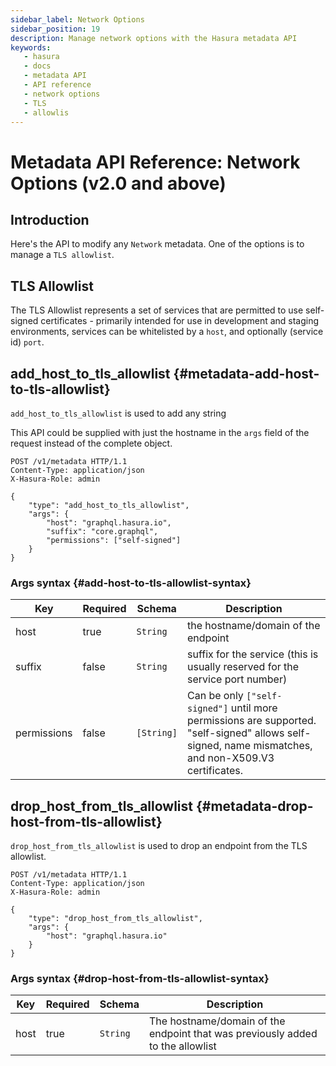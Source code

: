 ```yaml
---
sidebar_label: Network Options
sidebar_position: 19
description: Manage network options with the Hasura metadata API
keywords:
   - hasura
   - docs
   - metadata API
   - API reference
   - network options
   - TLS
   - allowlis
---
```


# Metadata API Reference: Network Options (v2.0 and above)

## Introduction

Here's the API to modify any `Network` metadata. One of the options is
to manage a `TLS allowlist`.

## TLS Allowlist

The TLS Allowlist represents a set of services that are permitted to use
self-signed certificates - primarily intended for use in development and
staging environments, services can be whitelisted by a `host`, and
optionally (service id) `port`.

## add_host_to_tls_allowlist {#metadata-add-host-to-tls-allowlist}

`add_host_to_tls_allowlist` is used to add any string

This API could be supplied with just the hostname in the `args` field of
the request instead of the complete object.

```http
POST /v1/metadata HTTP/1.1
Content-Type: application/json
X-Hasura-Role: admin

{
    "type": "add_host_to_tls_allowlist",
    "args": {
        "host": "graphql.hasura.io",
        "suffix": "core.graphql",
        "permissions": ["self-signed"]
    }
}
```

### Args syntax {#add-host-to-tls-allowlist-syntax}

| Key         | Required | Schema     | Description                                                                                                                                          |
|-------------|----------|------------|------------------------------------------------------------------------------------------------------------------------------------------------------|
| host        | true     | `String`   | the hostname/domain of the endpoint                                                                                                                  |
| suffix      | false    | `String`   | suffix for the service (this is usually reserved for the service port number)                                                                        |
| permissions | false    | `[String]` | Can be only `["self-signed"]` until more permissions are supported. "self-signed" allows self-signed, name mismatches, and non-X509.V3 certificates. |


## drop_host_from_tls_allowlist {#metadata-drop-host-from-tls-allowlist}

`drop_host_from_tls_allowlist` is used to drop an endpoint from the TLS allowlist.

```http
POST /v1/metadata HTTP/1.1
Content-Type: application/json
X-Hasura-Role: admin

{
    "type": "drop_host_from_tls_allowlist",
    "args": {
        "host": "graphql.hasura.io"
    }
}
```

### Args syntax {#drop-host-from-tls-allowlist-syntax}

| Key  | Required | Schema   | Description                                                                    |
|------|----------|----------|--------------------------------------------------------------------------------|
| host | true     | `String` | The hostname/domain of the endpoint that was previously added to the allowlist |

